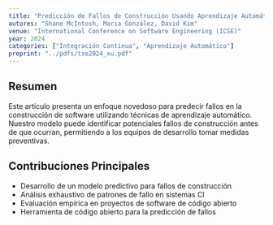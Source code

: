 ```yaml
---
title: "Predicción de Fallos de Construcción Usando Aprendizaje Automático"
autores: "Shane McIntosh, Maria González, David Kim"
venue: "International Conference on Software Engineering (ICSE)"
year: 2024
categories: ["Integración Continua", "Aprendizaje Automático"]
preprint: "../pdfs/tse2024_xu.pdf"
---
```


## Resumen

Este artículo presenta un enfoque novedoso para predecir fallos en la construcción de software utilizando técnicas de aprendizaje automático. Nuestro modelo puede identificar potenciales fallos de construcción antes de que ocurran, permitiendo a los equipos de desarrollo tomar medidas preventivas.

## Contribuciones Principales

- Desarrollo de un modelo predictivo para fallos de construcción
- Análisis exhaustivo de patrones de fallo en sistemas CI
- Evaluación empírica en proyectos de software de código abierto
- Herramienta de código abierto para la predicción de fallos
